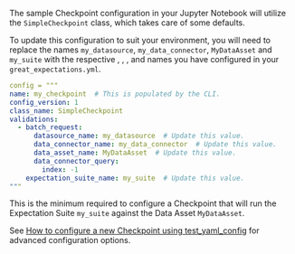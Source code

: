 
The sample Checkpoint configuration in your Jupyter Notebook will utilize the `SimpleCheckpoint` class, which takes care of some defaults.

To update this configuration to suit your environment, you will need to replace the names `my_datasource`, `my_data_connector`, `MyDataAsset` and `my_suite` with the respective <TechnicalTag tag="datasource" text="Datasource" />, <TechnicalTag tag="data_connector" text="Data Connector" />, <TechnicalTag tag="data_asset" text="Data Asset" />, and <TechnicalTag tag="expectation_suite" text="Expectation Suite" /> names you have configured in your `great_expectations.yml`.

```yaml title="Example YAML configuration, as a Python string"
config = """
name: my_checkpoint  # This is populated by the CLI.
config_version: 1
class_name: SimpleCheckpoint
validations:
  - batch_request:
      datasource_name: my_datasource  # Update this value.
      data_connector_name: my_data_connector  # Update this value.
      data_asset_name: MyDataAsset  # Update this value.
      data_connector_query:
        index: -1
    expectation_suite_name: my_suite  # Update this value.
"""
```

This is the minimum required to configure a Checkpoint that will run the Expectation Suite `my_suite` against the Data Asset `MyDataAsset`.

See [How to configure a new Checkpoint using test_yaml_config](../how_to_configure_a_new_checkpoint_using_test_yaml_config.md) for advanced configuration options.
